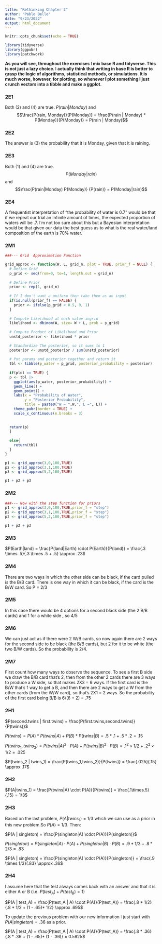 ```yaml
---
title: "Rethinking Chapter 2"
author: "Pablo Bello"
date: "9/23/2022"
output: html_document
---
```


```r
knitr::opts_chunk$set(echo = TRUE)
```

```r
library(tidyverse)
library(ggpubr)
library(patchwork)
```

**As you will see, throughout the exercises I mix base R  and tidyverse. This is not just a lazy choice. I actually think that writing in base R is better to grasp the logic of algorithms, statistical methods, or simulations. It is much worse, however, for plotting, so whenever I plot something I just crunch vectors into a tibble and make a ggplot.**



### 2E1

Both (2) and (4) are true.
$P(rain|Monday)$ and  
$$\frac{P(rain, Monday)}{P(Monday)} = \frac{P(rain | Monday) * P(Monday)}{P(Monday)} = P(rain | Monday)$$

### 2E2

The answer is (3) the probability that it is Monday, given that it is raining.

### 2E3 
Both (1) and (4) are true.
$$P(Monday|rain)$$ and 
$$\frac{P(rain|Monday) P(Monday)} {P(rain)} = P(Monday|rain)$$


### 2E4 

A frequentist interpretation of “the probability of water is 0.7” would be that if we repeat our trial an infinite amount of times, the expected proportion of waters will be .7. I’m not too sure about this but a Bayesian interpretation would be that given our data the best guess as to what is the real water/land composition of the earth is 70% water.


### 2M1 

```r
###--- Grid  Approximation Function

grid_approx <- function(W, L, grid_n, plot = TRUE, prior_f = NULL) {
  # Define Grid
  p_grid <- seq(from=0, to=1, length.out = grid_n)
  
  # Define Prior
  prior <- rep(1, grid_n)
  
  # If I don't want a uniform then take them as an input 
  if(is.null(prior_f) == FALSE) {
    prior <- ifelse(p_grid < 0.5, 0, 1) 
  }
  
  # Compute Likelihood at each value ingrid
  likelihood <- dbinom(W, size= W + L, prob = p_grid)
  
  # Compute Product of Likelihood and Prior
  unstd_posterior <- likelihood * prior
  
  # Standardize The posterior, so it sums to 1
  posterior <- unstd_posterior / sum(unstd_posterior)
  
  # Put params and posterior together and return it
  tbl <- tibble(p_water = p_grid, posterior_probability = posterior) 
  
  if(plot == TRUE) {
  p <- tbl |> 
    ggplot(aes(p_water, posterior_probability)) +
    geom_line() +
    geom_point() +
    labs(x = "Probability of Water",
         y = "Posterior Probability",
         title = paste0("W = ",W,", L =", L)) +
    theme_pubr(border = TRUE) +
    scale_x_continuous(n.breaks = 3)
    
  
  return(p)
  }
  
  else{
    return(tbl)
  }
}
```

```r

p1 <- grid_approx(3,0,100,TRUE)
p2 <- grid_approx(3,1,100,TRUE)
p3 <- grid_approx(5,2,100,TRUE)

p1 + p2 + p3
```


### 2M2
```r
###--- Now with the step function for priors
p1 <- grid_approx(3,0,100,TRUE,prior_f = "step")
p2 <- grid_approx(3,1,100,TRUE,prior_f = "step")
p3 <- grid_approx(5,2,100,TRUE,prior_f = "step")

p1 + p2 + p3

```


### 2M3

$P(Earth|land) = \frac{P(land|Earth) \cdot P(Earth)}{P(land)} = \frac{.3 \times .5}{.3 \times .5 + .5} \approx .23$


### 2M4

There are two ways in which the other side can be black, if the card pulled is the B/B card. There is one way in which it can be black, if the card is the B/W card. So P = 2/3

### 2M5

In this case there would be 4 options for a second black side (the 2 B/B cards) and 1 for a white side , so 4/5

### 2M6
We can just act as if there were 2 W/B cards, so now again there are 2 ways for the second side to be black (the B/B cards), but 2 for it to be white (the two B/W cards). So the probability is 2/4.

### 2M7
First count how many ways to observe the sequence. To see a first B side we draw the B/B card that's 2, then from the other 2 cards there are 3 ways to produce a W side, so that makes 2X3 =  6 ways. If the first card is the B/W that's 1 way to get a B, and then there are 2 ways to get a W from the other cards (from the W/W card), so that's 2X1 = 2 ways. So the probability of the first card being B/B is 6/(6 + 2) = .75

### 2H1

$P(second.twins | first.twins) = \frac{P(first.twins,second.twins)}{P(twins)}$


$P(twins) = P(A) * P(twins | A) + P(B) * P(twins | B) = .5*.1 + .5*.2 = .15$

$P(twins_1,twins_2) = P(twins | A)^2 \cdot P(A) + P(twins |B)^2 \cdot P(B) = .1^2 \times 1/2 + .2^2 \times 1/2= .025$


$P(twins_2 | twins_1) = \frac{P(twins_1,twins_2)}{P(twins)} = \frac{.025}{.15} \approx .17$

### 2H2

$P(A|twins_1)  = \frac{P(twins|A) \cdot P(A)}{P(twins)} = \frac{.1\times.5}{.15} = 1/3$

### 2H3

Based on the last problem, $P(A|twins_1) = 1/3$ which we can use as a prior in this new problem.So $P(A) = 1/3$. Then:

$P(A | singleton) = \frac{P(singleton|A) \cdot P(A)}{P(singleton)}$

$P(singleton) = P(singleton | A) \cdot P(A) + P(singleton | B) \cdot P(B) = .9*1/3 + .8*2/3 \approx .83$

$P(A | singleton) = \frac{P(singleton|A) \cdot P(A)}{P(singleton)} = \frac{.9 \times 1/3}{.83} \approx .36$ 


### 2H4
I assume here that the test always comes back with an answer and that it is either A or B (i.e. $P(test_A) + P(test_B) = 1$) 
 
$P(A | test_A) = \frac{P(test_A | A) \cdot P(A)}{P(test_A)} = \frac{.8 * 1/2} {.8 * 1/2 + (1 - .65)* 1/2} \approx .695$

To update the previous problem with our new information I just start with $P(A |singleton) = .36$ as a prior. 

$P(A | test_A) = \frac{P(test_A | A) \cdot P(A)}{P(test_A)} = \frac{.8 * .36} {.8 * .36 + (1 - .65)* (1 -  .36)} = 0.5625$






